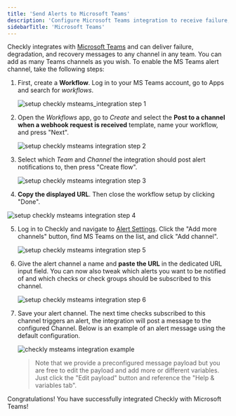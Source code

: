 ```yaml
---
title: 'Send Alerts to Microsoft Teams'
description: 'Configure Microsoft Teams integration to receive failure, degradation, and recovery messages from Checkly'
sidebarTitle: 'Microsoft Teams'
---
```


Checkly integrates with [Microsoft Teams](https://www.microsoft.com/en/microsoft-365/microsoft-teams/free) and can 
deliver failure, degradation, and recovery messages to any channel in any team. You can add as many Teams channels as you wish.
To enable the MS Teams alert channel, take the following steps:

1. First, create a **Workflow**. Log in to your MS Teams account, go to Apps and search for *workflows*.
   
   ![setup checkly msteams_integration step 1](/images/docs/images/integrations/msteams/msteams_step1.png)

2. Open the *Workflows* app, go to *Create* and select the **Post to a channel when a webhook request is received** template, name your workflow, and press "Next".

   ![setup checkly msteams integration step 2](/images/docs/images/integrations/msteams/msteams_step2.png)

3. Select which *Team* and *Channel* the integration should post alert notifications to, then press "Create flow".

   ![setup checkly msteams integration step 3](/images/docs/images/integrations/msteams/msteams_step3.png)

4.  **Copy the displayed URL**. Then close the workflow setup by clicking "Done".

   ![setup checkly msteams integration step 4](/images/docs/images/integrations/msteams/msteams_step4.png)

   
5. Log in to Checkly and navigate to [Alert Settings](https://app.checklyhq.com/alert-settings/). 
   Click the "Add more channels" button, find MS Teams on the list, and click "Add channel".

   ![setup checkly msteams integration step 5](/images/docs/images/integrations/msteams/msteams_step5.png)


6. Give the alert channel a name and **paste the URL** in the dedicated URL input field. You can now also tweak
which alerts you want to be notified of and which checks or check groups should be subscribed to this channel.

   ![setup checkly msteams integration step 6](/images/docs/images/integrations/msteams/msteams_step6.png)

7. Save your alert channel. The next time checks subscribed to this channel triggers an alert, the integration will post a message to the configured Channel. 
Below is an example of an alert message using the default configuration.

   ![checkly msteams integration example](/images/docs/images/integrations/msteams/msteams_step7.png)

   > Note that we provide a preconfigured message payload but you are free to edit the payload and add more or different
   > variables. Just click the "Edit payload" button and reference the "Help & variables tab".

Congratulations! You have successfully integrated Checkly with Microsoft Teams!